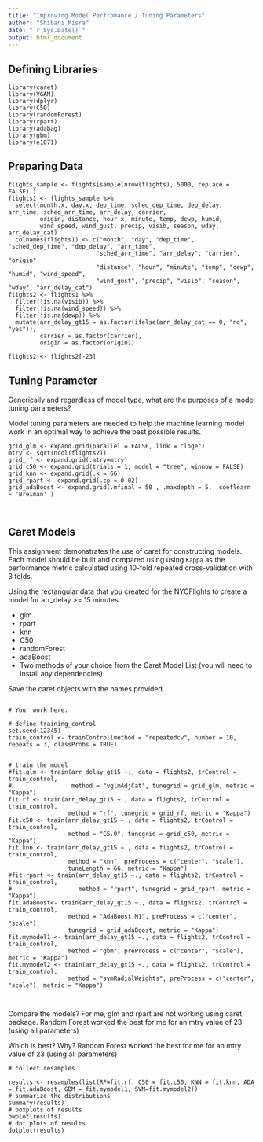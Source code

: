 ---
title: "Improving Model Perfromance / Tuning Parameters"
author: "Shibani Misra"
date: "`r Sys.Date()`"
output: html_document
---
## Defining Libraries
```
library(caret)
library(VGAM)
library(dplyr)
library(C50)
library(randomForest)
library(rpart)
library(adabag)
library(gbm)
library(e1071)
```

## Preparing Data
```
flights_sample <- flights[sample(nrow(flights), 5000, replace = FALSE),]
flights1 <- flights_sample %>% 
  select(month.x, day.x, dep_time, sched_dep_time, dep_delay, arr_time, sched_arr_time, arr_delay, carrier,
         origin, distance, hour.x, minute, temp, dewp, humid,  
         wind_speed, wind_gust, precip, visib, season, wday, arr_delay_cat)
  colnames(flights1) <- c("month", "day", "dep_time", "sched_dep_time", "dep_delay", "arr_time", 
                         "sched_arr_time", "arr_delay", "carrier", "origin", 
                         "distance", "hour", "minute", "temp", "dewp", "humid", "wind_speed",
                         "wind_gust", "precip", "visib", "season", "wday", "arr_delay_cat")
flights2 <- flights1 %>% 
  filter(!is.na(visib)) %>% 
  filter(!is.na(wind_speed)) %>% 
  filter(!is.na(dewp)) %>% 
  mutate(arr_delay_gt15 = as.factor(ifelse(arr_delay_cat == 0, "no", "yes")),
         carrier = as.factor(carrier),
         origin = as.factor(origin)) 

flights2 <- flights2[-23]
```


## Tuning Parameter

Generically and regardless of model type, what are the purposes of a model
tuning parameters?

Model tuning parameters are needed to help the machine learning model work in an optimal way to achieve the best possible results. 

```
grid_glm <- expand.grid(parallel = FALSE, link = "loge")
mtry <- sqrt(ncol(flights2))
grid_rf <- expand.grid(.mtry=mtry)
grid_c50 <- expand.grid(trials = 1, model = "tree", winnow = FALSE)
grid_knn <- expand.grid(.k = 66)
grid_rpart <- expand.grid(.cp = 0.02)
grid_adaBoost <- expand.grid(.mfinal = 50 , .maxdepth = 5, .coeflearn = 'Breiman' )



```

## Caret Models

This assignment demonstrates the use of caret for constructing models. Each
model should be built and compared using using `Kappa` as the performance
metric calculated using 10-fold repeated cross-validation with 3 folds.

Using the rectangular data that you created for the NYCFlights to create a model
for arr_delay >= 15 minutes.

- glm
- rpart
- knn
- C50
- randomForest
- adaBoost
- Two methods of your choice from the Caret Model List (you will need to install any dependencies)

Save the caret objects with the names provided.

```

# Your work here.

# define training_control
set.seed(12345)
train_control <- trainControl(method = "repeatedcv", number = 10, repeats = 3, classProbs = TRUE)


# train the model
#fit.glm <- train(arr_delay_gt15 ~., data = flights2, trControl = train_control, 
#                 method = "vglmAdjCat", tunegrid = grid_glm, metric = "Kappa")
fit.rf <- train(arr_delay_gt15 ~., data = flights2, trControl = train_control, 
                 method = "rf", tunegrid = grid_rf, metric = "Kappa")
fit.c50 <- train(arr_delay_gt15 ~., data = flights2, trControl = train_control, 
                 method = "C5.0", tunegrid = grid_c50, metric = "Kappa")
fit.knn <- train(arr_delay_gt15 ~., data = flights2, trControl = train_control,
                 method = "knn", preProcess = c("center", "scale"),
                 tuneLength = 66, metric = "Kappa")
#fit.rpart <- train(arr_delay_gt15 ~., data = flights2, trControl = train_control, 
#                   method = "rpart", tunegrid = grid_rpart, metric = "Kappa")
fit.adaBoost<- train(arr_delay_gt15 ~., data = flights2, trControl = train_control,
                 method = "AdaBoost.M1", preProcess = c("center", "scale"),
                 tunegrid = grid_adaBoost, metric = "Kappa")				   
fit.mymodel1 <- train(arr_delay_gt15 ~., data = flights2, trControl = train_control,
                 method = "gbm", preProcess = c("center", "scale"), metric = "Kappa")
fit.mymodel2 <- train(arr_delay_gt15 ~., data = flights2, trControl = train_control,
                 method = "svmRadialWeights", preProcess = c("center", "scale"), metric = "Kappa")



```

Compare the  models?
For me, glm and rpart are not working using caret package.
Random Forest worked the best for me for an mtry value of 23 (using all parameters)

Which is best?  Why?
Random Forest worked the best for me for an mtry value of 23 (using all parameters)
```
# collect resamples

results <- resamples(list(RF=fit.rf, C50 = fit.c50, KNN = fit.knn, ADA = fit.adaBoost, GBM = fit.mymodel1, SVM=fit.mymodel2))
# summarize the distributions
summary(results)
# boxplots of results
bwplot(results)
# dot plots of results
dotplot(results)

```